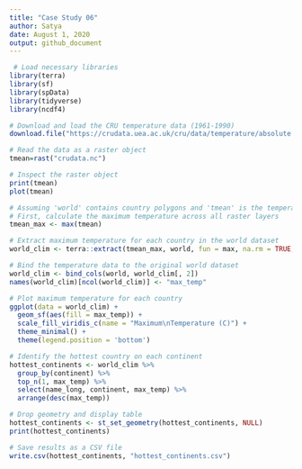 ```yaml
---
title: "Case Study 06"
author: Satya
date: August 1, 2020
output: github_document
---
```



```r
 # Load necessary libraries
library(terra)
library(sf)
library(spData)
library(tidyverse)
library(ncdf4)
```


```r
# Download and load the CRU temperature data (1961-1990)
download.file("https://crudata.uea.ac.uk/cru/data/temperature/absolute.nc", "crudata.nc", method = "curl")

# Read the data as a raster object
tmean=rast("crudata.nc")

# Inspect the raster object
print(tmean)
plot(tmean)
```


```r
# Assuming 'world' contains country polygons and 'tmean' is the temperature raster
# First, calculate the maximum temperature across all raster layers
tmean_max <- max(tmean)

# Extract maximum temperature for each country in the world dataset
world_clim <- terra::extract(tmean_max, world, fun = max, na.rm = TRUE, small = TRUE)

# Bind the temperature data to the original world dataset
world_clim <- bind_cols(world, world_clim[, 2])
names(world_clim)[ncol(world_clim)] <- "max_temp"

# Plot maximum temperature for each country
ggplot(data = world_clim) +
  geom_sf(aes(fill = max_temp)) +
  scale_fill_viridis_c(name = "Maximum\nTemperature (C)") +
  theme_minimal() +
  theme(legend.position = 'bottom')
```


```r
# Identify the hottest country on each continent
hottest_continents <- world_clim %>%
  group_by(continent) %>%
  top_n(1, max_temp) %>%
  select(name_long, continent, max_temp) %>%
  arrange(desc(max_temp))

# Drop geometry and display table
hottest_continents <- st_set_geometry(hottest_continents, NULL)
print(hottest_continents)

```


```r

# Save results as a CSV file
write.csv(hottest_continents, "hottest_continents.csv")
```






